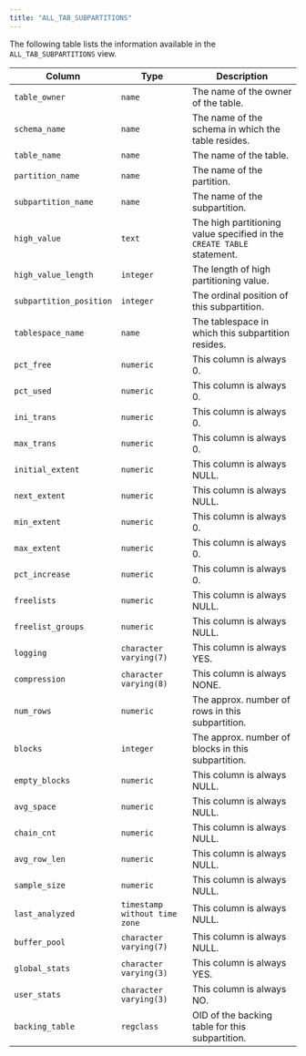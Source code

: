 ```yaml
---
title: "ALL_TAB_SUBPARTITIONS"
---
```


<div id="all_tab_subpartitions" class="registered_link"></div>

The following table lists the information available in the `ALL_TAB_SUBPARTITIONS` view.

| Column                  | Type                          | Description                                                            |
| ----------------------- | ----------------------------- | ---------------------------------------------------------------------- |
| `table_owner`           | `name`                        | The name of the owner of the table.                                    |
| `schema_name`           | `name`                        | The name of the schema in which the table resides.                     |
| `table_name`            | `name`                        | The name of the table.                                                 |
| `partition_name`        | `name`                        | The name of the partition.                                             |
| `subpartition_name`     | `name`                        | The name of the subpartition.                                          |
| `high_value`            | `text`                        | The high partitioning value specified in the `CREATE TABLE` statement. |
| `high_value_length`     | `integer`                     | The length of high partitioning value.                                 |
| `subpartition_position` | `integer`                     | The ordinal position of this subpartition.                             |
| `tablespace_name`       | `name`                        | The tablespace in which this subpartition resides.                     |
| `pct_free`              | `numeric`                     | This column is always 0.                                          |
| `pct_used`              | `numeric`                     | This column is always 0.                                          |
| `ini_trans`             | `numeric`                     | This column is always 0.                                          |
| `max_trans`             | `numeric`                     | This column is always 0.                                          |
| `initial_extent`        | `numeric`                     | This column is always NULL.                                       |
| `next_extent`           | `numeric`                     | This column is always NULL.                                       |
| `min_extent`            | `numeric`                     | This column is always 0.                                          |
| `max_extent`            | `numeric`                     | This column is always 0.                                          |
| `pct_increase`          | `numeric`                     | This column is always 0.                                          |
| `freelists`             | `numeric`                     | This column is always NULL.                                       |
| `freelist_groups`       | `numeric`                     | This column is always NULL.                                       |
| `logging`               | `character varying(7)`        | This column is always YES.                                        |
| `compression`           | `character varying(8)`        | This column is always NONE.                                       |
| `num_rows`              | `numeric`                     | The approx. number of rows in this subpartition.                       |
| `blocks`                | `integer`                     | The approx. number of blocks in this subpartition.                     |
| `empty_blocks`          | `numeric`                     | This column is always NULL.                                       |
| `avg_space`             | `numeric`                     | This column is always NULL.                                       |
| `chain_cnt`             | `numeric`                     | This column is always NULL.                                       |
| `avg_row_len`           | `numeric`                     | This column is always NULL.                                       |
| `sample_size`           | `numeric`                     | This column is always NULL.                                       |
| `last_analyzed`         | `timestamp without time zone` | This column is always NULL.                                       |
| `buffer_pool`           | `character varying(7)`        | This column is always NULL.                                       |
| `global_stats`          | `character varying(3)`        | This column is always YES.                                        |
| `user_stats`            | `character varying(3)`        | This column is always NO.                                         |
| `backing_table`         | `regclass`                    | OID of the backing table for this subpartition.                        |
